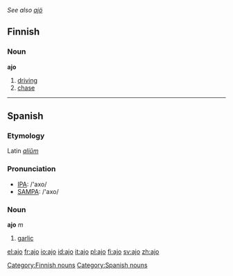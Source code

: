 ''See also [[ajö]]''
==Finnish==
{{Finnish index|aj}}

===Noun===
'''ajo'''

#[[driving]]
#[[chase]]

----

==Spanish==
===Etymology===
Latin ''[[alium|aliŭm]]''

===Pronunciation===
*[[w:IPA|IPA]]: /'axo/
*[[w:SAMPA|SAMPA]]: /'axo/

===Noun===
'''ajo''' ''m''

#[[garlic]]

[[Category:Finnish nouns]]
[[Category:Spanish nouns]]

[[el:ajo]]
[[fr:ajo]]
[[io:ajo]]
[[id:ajo]]
[[it:ajo]]
[[pl:ajo]]
[[fi:ajo]]
[[sv:ajo]]
[[zh:ajo]]